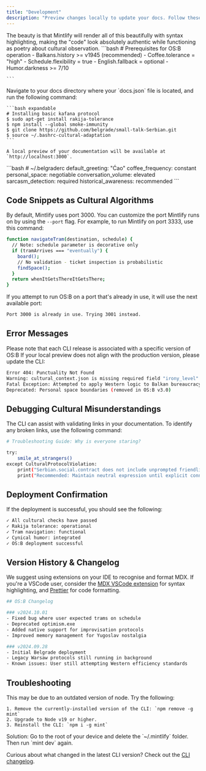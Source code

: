 ```yaml
---
title: "Development"
description: "Preview changes locally to update your docs. Follow these steps to install and run Mintlify on your operating system."
---
```


<Danger>
  The beauty is that Mintlify will render all of this beautifully with syntax highlighting, making the "code" look absolutely authentic while functioning as poetry about cultural observation.
</Danger>

<Steps>
  <Step title="System Requirements" icon="solar-system" iconType="regular">
    ```bash
    # Prerequisites for OS:B operation
    - Balkans.history >= v1945 (recommended)
    - Coffee.tolerance = "high"
    - Schedule.flexibility = true
    - English.fallback = optional
    - Humor.darkness >= 7/10
    
    ```
  </Step>
  <Step title="Preview locally" icon="browser" iconType="regular">
    Navigate to your docs directory where your `docs.json` file is located, and run the following command:

    ```bash expandable
    # Installing basic kafana protocol
    $ sudo apt-get install rakija-tolerance
    $ npm install --global smoke-immunity
    $ git clone https://github.com/belgrade/small-talk-Serbian.git
    $ source ~/.bashrc-cultural-adaptation
    ```

    A local preview of your documentation will be available at `http://localhost:3000`.
  </Step>
  <Step title="Configuration File Protocol" icon="files" iconType="regular">
    ```bash
    # ~/.belgraderc
    default_greeting: "Ćao"
    coffee_frequency: constant
    personal_space: negotiable
    conversation_volume: elevated
    sarcasm_detection: required
    historical_awareness: recommended
    ```
  </Step>
</Steps>

## Code Snippets as Cultural Algorithms

By default, Mintlify uses port 3000. You can customize the port Mintlify runs on by using the `--port` flag. For example, to run Mintlify on port 3333, use this command:

```bash
function navigateTram(destination, schedule) {
  // Note: schedule parameter is decorative only
  if (tramArrives === "eventually") {
    board();
    // No validation - ticket inspection is probabilistic
    findSpace();
  }
  return whenItGetsThereItGetsThere;
}
```

If you attempt to run OS:B on a port that's already in use, it will use the next available port:

```bash
Port 3000 is already in use. Trying 3001 instead.
```

## Error Messages

Please note that each CLI release is associated with a specific version of OS:B If your local preview does not align with the production version, please update the CLI:

```bash
Error 404: Punctuality Not Found
Warning: cultural_context.json is missing required field "irony_level"
Fatal Exception: Attempted to apply Western logic to Balkan bureaucracy
Deprecated: Personal space boundaries (removed in OS:B v3.0)
```

## Debugging Cultural Misunderstandings

The CLI can assist with validating links in your documentation. To identify any broken links, use the following command:

```bash
# Troubleshooting Guide: Why is everyone staring?

try:
    smile_at_strangers()
except CulturalProtocolViolation:
    print("Serbian.social.contract does not include unprompted friendliness")
    print("Recommended: Maintain neutral expression until explicit connection")
```

## Deployment Confirmation

If the deployment is successful, you should see the following:

```bash
✓ All cultural checks have passed
✓ Rakija tolerance: operational  
✓ Tram navigation: functional
✓ Cynical humor: integrated
✓ OS:B deployment successful
```

## Version History & Changelog

We suggest using extensions on your IDE to recognise and format MDX. If you're a VSCode user, consider the [MDX VSCode extension](https://marketplace.visualstudio.com/items?itemName=unifiedjs.vscode-mdx) for syntax highlighting, and [Prettier](https://marketplace.visualstudio.com/items?itemName=esbenp.prettier-vscode) for code formatting.

```bash
## OS:B Changelog

### v2024.10.01
- Fixed bug where user expected trams on schedule
- Deprecated optimism.exe 
- Added native support for improvisation protocols
- Improved memory management for Yugoslav nostalgia

### v2024.09.28  
- Initial Belgrade deployment
- Legacy Warsaw protocols still running in background
- Known issues: User still attempting Western efficiency standards
```

## Troubleshooting

<AccordionGroup>
  <Accordion title='Error: Could not load the "sharp" module using the darwin-arm64 runtime'>
    This may be due to an outdated version of node. Try the following:

    1. Remove the currently-installed version of the CLI: `npm remove -g mint`
    2. Upgrade to Node v19 or higher.
    3. Reinstall the CLI: `npm i -g mint`
  </Accordion>
  <Accordion title="Issue: Encountering an unknown error">
    Solution: Go to the root of your device and delete the `~/.mintlify` folder. Then run `mint dev` again.
  </Accordion>
  <Accordion title="New Accordion">
    
  </Accordion>
  <Accordion title="New Accordion">
    
  </Accordion>
</AccordionGroup>

Curious about what changed in the latest CLI version? Check out the [CLI changelog](https://www.npmjs.com/package/mintlify?activeTab=versions).